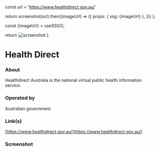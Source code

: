 
const url = 'https://www.healthdirect.gov.au/'

return screenshot(url).then((imageUrl) => ({
props: { ssg: {imageUrl} },
}))
};

const {imageUrl} = useSSG();

return <img src={imageUrl} alt="screenshot"/>
}

# Health Direct

### About

Healthdirect Australia is the national virtual public health information service.

### Operated by

Australian government.

### Link(s)

[https://www.healthdirect.gov.au/](https://www.healthdirect.gov.au/)

### Screenshot

<ScreenshotImage />
